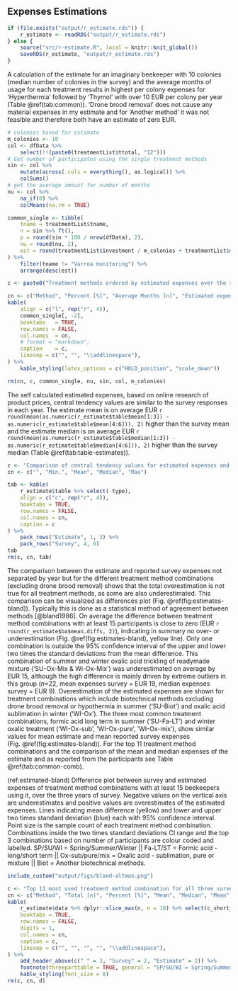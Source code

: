 
## Expenses Estimations {#r-estimations}

```r
if (file.exists("output/r_estimate.rds")) {
    r_estimate <- readRDS("output/r_estimate.rds")
} else {
    source("src/r-estimate.R", local = knitr::knit_global())
    saveRDS(r_estimate, "output/r_estimate.rds")
}
```

A calculation of the estimate for an imaginary beekeeper with 10 colonies (median number of colonies in the survey) and the average months of usage for each treatment results in highest per colony expenses for 'Hyperthermia' followed by 'Thymol' with over 10 EUR per colony per year (Table&nbsp;\@ref(tab:common)). 'Drone brood removal' does not cause any material expenses in my estimate and for 'Another method' it was not feasible and therefore both have an estimate of zero EUR.

```r
# colonies based for estimate
m_colonies <- 10
col <- dfData %>%
    select(!!(paste0(treatmentList$ttotal, "12")))
# Get number of participates using the single treatment methods
sin <- col %>%
    mutate(across(.cols = everything(), as.logical)) %>%
    colSums()
# get the average amount for number of months
nu <- col %>%
    na_if(0) %>%
    colMeans(na.rm = TRUE)

common_single <- tibble(
    tname = treatmentList$tname,
    n = sin %>% ft(),
    p = round(sin * 100 / nrow(dfData), 2),
    nu = round(nu, 2),
    est = round(treatmentList$investment / m_colonies + treatmentList$material + treatmentList$consumables * nu, 2)
) %>%
    filter(tname != "Varroa monitoring") %>%
    arrange(desc(est))

c <- paste0("Treatment methods ordered by estimated expenses over the survey years, months indicating the average of months the corresponding method was used. Estimated expenses per colony are calculated with ", m_colonies, " colonies, which represents the median number of colonies in the survey. The average months are based on the average number of reported months for each treatment method separately. Percentage does show relative distribution of total survey participants (\\textit{n} = ", nrow(dfClean) %>% ft(), ") answers.")

cn <- c("Method", "Percent [%]", "Average Months [n]", "Estimated expenses [EUR]")
kable(
    align = c("l", rep("r", 4)),
    common_single[, -2],
    booktabs   = TRUE,
    row.names = FALSE,
    col.names  = cn,
    # format = "markdown",
    caption    = c,
    linesep = c("", "", "\\addlinespace"),
) %>%
    kable_styling(latex_options = c("HOLD_position", "scale_down"))

rm(cn, c, common_single, nu, sin, col, m_colonies)
```



The self calculated estimated expenses, based on online research of product prices, central tendency values are similar to the survey responses in each year. The estimate mean is on average EUR&nbsp;`r round(mean(as.numeric(r_estimate$table$mean[1:3]) - as.numeric(r_estimate$table$mean[4:6])), 2)` higher than the survey mean and the estimate median is on average EUR&nbsp;`r round(mean(as.numeric(r_estimate$table$median[1:3]) - as.numeric(r_estimate$table$median[4:6])), 2)` higher than the survey median (Table&nbsp;\@ref(tab:table-estimates)).

```r
c <- "Comparison of central tendency values for estimated expenses and the expenses as reported by participants in the survey for each year separately. All values are in Euro."
cn <- c("", "Min.", "Mean", "Median", "Max")

tab <- kable(
    r_estimate$table %>% select(-type),
    align = c("c", rep("r", 4)),
    booktabs = TRUE,
    row.names = FALSE,
    col.names = cn,
    caption = c
) %>%
    pack_rows("Estimate", 1, 3) %>%
    pack_rows("Survey", 4, 6)
tab
rm(c, cn, tab)
```

The comparison between the estimate and reported survey expenses not separated by year but for the different treatment method combinations (excluding drone brood removal) shows that the total overestimation is not true for all treatment methods, as some are also underestimated. This comparison can be visualized as differences plot (Fig.&nbsp;\@ref(fig:estimates-bland)). Typically this is done as a statistical method of agreement between methods [@bland1986]. On average the difference between treatment method combinations with at least 15 participants is close to zero (EUR&nbsp;`r round(r_estimate$ba$mean.diffs, 2)`), indicating in summary no over- or underestimation (Fig.&nbsp;\@ref(fig:estimates-bland), yellow line). Only one combination is outside the 95% confidence interval of the upper and lower two times the standard deviations from the mean difference. This combination of summer and winter oxalic acid trickling of readymade mixture ('SU-Ox-Mix & Wi-Ox-Mix') was underestimated on average by EUR&nbsp;15, although the high difference is mainly driven by extreme outliers in this group (*n*=22, mean expenses survey = EUR&nbsp;19, median expenses survey = EUR&nbsp;9). Overestimation of the estimated expenses are shown for treatment combinations which include biotechnical methods excluding drone brood removal or hypothermia in summer ('SU-Biot') and oxalic acid sublimation in winter ('WI-Ox'). The three most common treatment combinations, formic acid long term in summer ('SU-Fa-LT') and winter oxalic treatment ('WI-Ox-sub', 'WI-Ox-pure', 'WI-Ox-mix'), show similar values for mean estimate and mean reported survey expenses (Fig.&nbsp;\@ref(fig:estimates-bland)). For the top 11 treatment method combinations and the comparison of the mean and median expenses of the estimate and as reported from the participants see Table \@ref(tab:common-comb).

<!--
The values are $\log_2$ converted to minimizes effect of high expense differences between treatment methods (Fig.&nbsp;\@ref(fig:estimates-bland)). The $\log_2$ change can be seen as follows, one represent double of the original and minus one is half of the original on the transformed scale.
Treatment method combinations which include 'formic acid short-term' (SU-FA-ST) are below the lower two times standard deviation limit, which means the survey responses are higher roughly ~1.7 times higher that the calculated estimates.
The $\log_2$ change can be seen as follows, one represent a double of the original and minus one is half of the original on the transformed scale. Each treatment combination is inside the 95% confidence interval of the upper and lower two times standard deviations from the mean difference. Combinations which include formic acid short-term are above the upper two times standard deviation limit, which means the survey responses are higher roughly ~1.7 times higher that the calculated estimates. The two combinations with the higher overestimating and outside of the two times standard deviation limit are both including a biotechnical treatment method in summer.
-->

(ref:estimated-bland) Difference plot between survey and estimated expenses of treatment method combinations with at least 15 beekeepers using it, over the three years of survey. Negative values on the vertical axis are underestimates and positive values are overestimates of the estimated expenses. Lines indicating mean difference (yellow) and lower and upper two times standard deviation (blue) each with 95% confidence interval. Point size is the sample count of each treatment method combination. Combinations inside the two times standard deviations CI range and the top 3 combinations based on number of participants are colour coded and labelled. SP/SU/WI = Spring/Summer/Winter || Fa-LT/ST = Formic acid - long/short term || Ox-sub/pure/mix = Oxalic acid - sublimation, pure or mixture || Biot = Another biotechnical methods.

```r
include_custom("output/figs/bland-altman.png")
```

```r
c <- "Top 11 most used treatment method combination for all three survey years. Total and Percent correspond to participants. Mean and median expenses from the survey and in comparison to the calculated estimate in Euro."
cn <- c("Method", "Total [n]", "Percent [%]", "Mean", "Median", "Mean", "Median")
kable(
    r_estimate$data %>% dplyr::slice_max(n, n = 10) %>% select(c_short_od:med_estimate),
    booktabs = TRUE,
    row.names = FALSE,
    digits = 1,
    col.names = cn,
    caption = c,
    linesep = c("", "", "", "", "\\addlinespace"),
) %>%
    add_header_above(c(" " = 3, "Survey" = 2, "Estimate" = 2)) %>%
    footnote(threeparttable = TRUE, general = "SP/SU/WI = Spring/Summer/Winter || AS-LT/ST = Formic acid - long/short term || Ox-sub/pure/mix = Oxalic acid - sublimation, pure or mixture || Biot = Another biotechnical methods.") %>%
    kable_styling(font_size = 8)
rm(c, cn, d)
```

